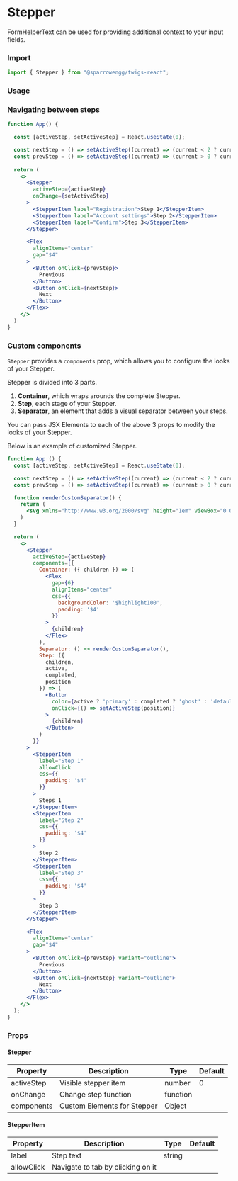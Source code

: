
# Stepper

FormHelperText can be used for providing additional context to your input fields. 

### Import

```jsx
import { Stepper } from "@sparrowengg/twigs-react";
```


### Usage 

<StepperSnippet />


### Navigating between steps
```jsx live play=stepper-navigation
function App() {

  const [activeStep, setActiveStep] = React.useState(0);

  const nextStep = () => setActiveStep((current) => (current < 2 ? current + 1 : current));
  const prevStep = () => setActiveStep((current) => (current > 0 ? current - 1 : current));
  
  return (
    <>
      <Stepper
        activeStep={activeStep}
        onChange={setActiveStep}
      >
        <StepperItem label="Registration">Step 1</StepperItem>
        <StepperItem label="Account settings">Step 2</StepperItem>
        <StepperItem label="Confirm">Step 3</StepperItem>
      </Stepper>

      <Flex
        alignItems="center"
        gap="$4"
      >
        <Button onClick={prevStep}>
          Previous
        </Button>
        <Button onClick={nextStep}>
          Next
        </Button>
      </Flex>
    </>
  )
}
```

### Custom components
`Stepper` provides a `components` prop, which allows you to configure the looks of your Stepper. 

Stepper is divided into 3 parts. 
1. **Container**, which wraps arounds the complete Stepper. 
2. **Step**, each stage of your Stepper. 
3. **Separator**, an element that adds a visual separator between your steps. 

You can pass JSX Elements to each of the above 3 props to modify the looks of your Stepper. 

Below is an example of customized Stepper. 

```jsx live play=stepper-custom-components
function App () {
  const [activeStep, setActiveStep] = React.useState(0);

  const nextStep = () => setActiveStep((current) => (current < 2 ? current + 1 : current));
  const prevStep = () => setActiveStep((current) => (current > 0 ? current - 1 : current));

  function renderCustomSeparator() {
    return (
      <svg xmlns="http://www.w3.org/2000/svg" height="1em" viewBox="0 0 448 512"><path d="M438.6 278.6c12.5-12.5 12.5-32.8 0-45.3l-160-160c-12.5-12.5-32.8-12.5-45.3 0s-12.5 32.8 0 45.3L338.8 224 32 224c-17.7 0-32 14.3-32 32s14.3 32 32 32l306.7 0L233.4 393.4c-12.5 12.5-12.5 32.8 0 45.3s32.8 12.5 45.3 0l160-160z"/></svg>
    )
  }

  return (
    <>
      <Stepper
        activeStep={activeStep}
        components={{
          Container: ({ children }) => (
            <Flex
              gap={6}
              alignItems="center"
              css={{
                backgroundColor: '$highlight100',
                padding: '$4'
              }}
            >
              {children}
            </Flex>
          ),
          Separator: () => renderCustomSeparator(),
          Step: ({
            children,
            active,
            completed,
            position
          }) => (
            <Button
              color={active ? 'primary' : completed ? 'ghost' : 'default'}
              onClick={() => setActiveStep(position)}
            >
              {children}
            </Button>
          )
        }}
      >
        <StepperItem
          label="Step 1"
          allowClick
          css={{
            padding: '$4'
          }}
        >
          Steps 1
        </StepperItem>
        <StepperItem
          label="Step 2"
          css={{
            padding: '$4'
          }}
        >
          Step 2
        </StepperItem>
        <StepperItem
          label="Step 3"
          css={{
            padding: '$4'
          }}
        >
          Step 3
        </StepperItem>
      </Stepper>

      <Flex
        alignItems="center"
        gap="$4"
      >
        <Button onClick={prevStep} variant="outline">
          Previous
        </Button>
        <Button onClick={nextStep} variant="outline">
          Next
        </Button>
      </Flex>
    </>
  );
}
```

### Props

#### Stepper
| Property   | Description                                   | Type                                            | Default |
|------------|-----------------------------------------------|-------------------------------------------------|---------|
| activeStep | Visible stepper item                          | number                                          | 0       |
| onChange   | Change step function                          | function                                        |         |
| components | Custom Elements for Stepper                   | Object                                          |         |


#### StepperItem
| Property   | Description                       | Type   | Default |
|------------|-----------------------------------|--------|---------|
| label      | Step text                         | string |         |
| allowClick | Navigate to tab by clicking on it |        |         |